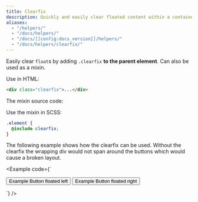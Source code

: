 ```yaml
---
title: Clearfix
description: Quickly and easily clear floated content within a container by adding a clearfix utility.
aliases:
  - "/helpers/"
  - "/docs/helpers/"
  - "/docs/[[config:docs_version]]/helpers/"
  - "/docs/helpers/clearfix/"
---
```



Easily clear `float`s by adding `.clearfix` **to the parent element**. Can also be used as a mixin.

Use in HTML:

```html
<div class="clearfix">...</div>
```

The mixin source code:

<ScssDocs name="clearfix" file="scss/mixins/_clearfix.scss" />

Use the mixin in SCSS:

```scss
.element {
  @include clearfix;
}
```

The following example shows how the clearfix can be used. Without the clearfix the wrapping div would not span around the buttons which would cause a broken layout.

<Example code={`<div class="bg-status-info-emphasized clearfix">
    <div data-bs-theme="${getMode('modes-on-status-info-emphasized')}">
      <button type="button" class="btn btn-default btn-on-colored-bg float-start">Example Button floated left</button>
      <button type="button" class="btn btn-default btn-on-colored-bg float-end">Example Button floated right</button>
    </div>
  </div>`} />
